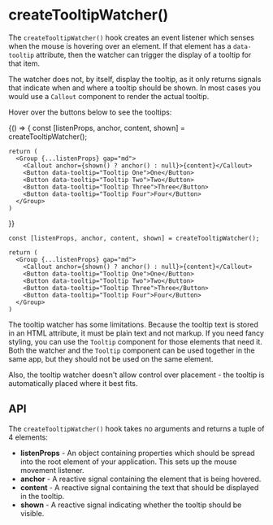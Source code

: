 
# createTooltipWatcher()

The `createTooltipWatcher()` hook creates an event listener which senses when the mouse is
hovering over an element. If that element has a `data-tooltip` attribute, then the watcher
can trigger the display of a tooltip for that item.

The watcher does not, by itself, display the tooltip, as it only returns signals that indicate
when and where a tooltip should be shown. In most cases you would use a `Callout` component
to render the actual tooltip.

Hover over the buttons below to see the tooltips:

<DemoSection>
  {() => {
    const [listenProps, anchor, content, shown] = createTooltipWatcher();

    return (
      <Group {...listenProps} gap="md">
        <Callout anchor={shown() ? anchor() : null}>{content}</Callout>
        <Button data-tooltip="Tooltip One">One</Button>
        <Button data-tooltip="Tooltip Two">Two</Button>
        <Button data-tooltip="Tooltip Three">Three</Button>
        <Button data-tooltip="Tooltip Four">Four</Button>
      </Group>
    )
  }}
</DemoSection>
<SourceCode>
```tsx
const [listenProps, anchor, content, shown] = createTooltipWatcher();

return (
  <Group {...listenProps} gap="md">
    <Callout anchor={shown() ? anchor() : null}>{content}</Callout>
    <Button data-tooltip="Tooltip One">One</Button>
    <Button data-tooltip="Tooltip Two">Two</Button>
    <Button data-tooltip="Tooltip Three">Three</Button>
    <Button data-tooltip="Tooltip Four">Four</Button>
  </Group>
)
```
</SourceCode>

The tooltip watcher has some limitations. Because the tooltip text is stored in an HTML
attribute, it must be plain text and not markup. If you need fancy styling, you can use
the `Tooltip` component for those elements that need it. Both the watcher and the `Tooltip`
component can be used together in the same app, but they should not be used on the same element.

Also, the tooltip watcher doesn't allow control over placement - the tooltip is automatically
placed where it best fits.

## API

The `createTooltipWatcher()` hook takes no arguments and returns a tuple of 4 elements:

* **listenProps** - An object containing properties which should be spread into the root element of
  your application. This sets up the mouse movement listener.
* **anchor** - A reactive signal containing the element that is being hovered.
* **content** - A reactive signal containing the text that should be displayed in the tooltip.
* **shown** - A reactive signal indicating whether the tooltip should be visible.

